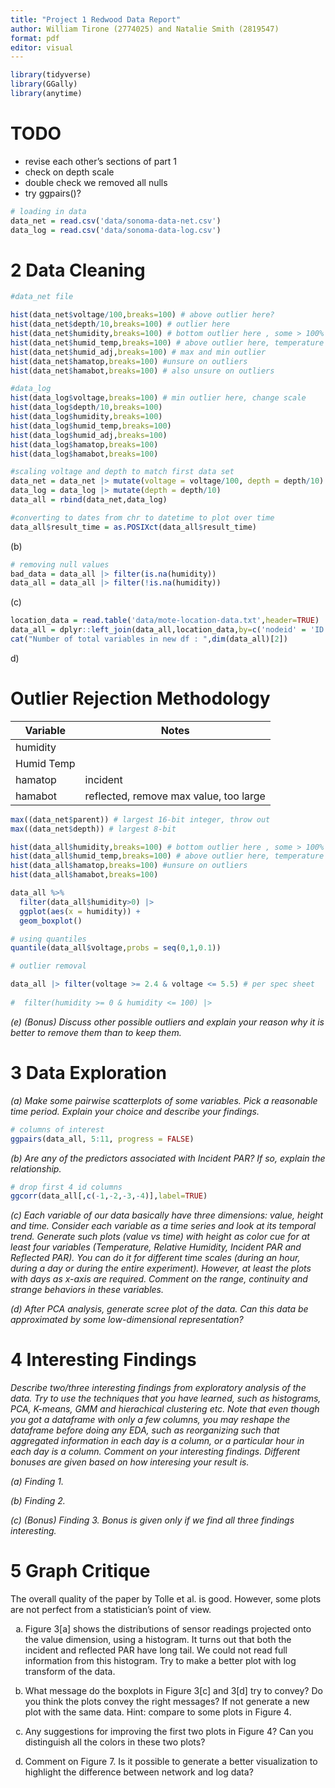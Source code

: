 ```yaml
---
title: "Project 1 Redwood Data Report"
author: William Tirone (2774025) and Natalie Smith (2819547)
format: pdf
editor: visual
---
```


```r
library(tidyverse)
library(GGally)
library(anytime)
```

# TODO

-   revise each other's sections of part 1
-   check on depth scale
-   double check we removed all nulls
-   try ggpairs()?

```r
# loading in data
data_net = read.csv('data/sonoma-data-net.csv')
data_log = read.csv('data/sonoma-data-log.csv')
```

# 2 Data Cleaning

```r

#data_net file 

hist(data_net$voltage/100,breaks=100) # above outlier here? 
hist(data_net$depth/10,breaks=100) # outlier here 
hist(data_net$humidity,breaks=100) # bottom outlier here , some > 100%
hist(data_net$humid_temp,breaks=100) # above outlier here, temperature
hist(data_net$humid_adj,breaks=100) # max and min outlier 
hist(data_net$hamatop,breaks=100) #unsure on outliers
hist(data_net$hamabot,breaks=100) # also unsure on outliers

#data_log 
hist(data_log$voltage,breaks=100) # min outlier here, change scale
hist(data_log$depth/10,breaks=100)
hist(data_log$humidity,breaks=100)
hist(data_log$humid_temp,breaks=100)
hist(data_log$humid_adj,breaks=100)
hist(data_log$hamatop,breaks=100) 
hist(data_log$hamabot,breaks=100)
```

```r

#scaling voltage and depth to match first data set 
data_net = data_net |> mutate(voltage = voltage/100, depth = depth/10)
data_log = data_log |> mutate(depth = depth/10)
data_all = rbind(data_net,data_log)
```

```r

#converting to dates from chr to datetime to plot over time 
data_all$result_time = as.POSIXct(data_all$result_time)
```

\(b\)

```r
# removing null values 
bad_data = data_all |> filter(is.na(humidity))
data_all = data_all |> filter(!is.na(humidity))
```

\(c\)

```r
location_data = read.table('data/mote-location-data.txt',header=TRUE)
data_all = dplyr::left_join(data_all,location_data,by=c('nodeid' = 'ID'))
cat("Number of total variables in new df : ",dim(data_all)[2])
```

d\)

# Outlier Rejection Methodology

| Variable   | Notes                                  |
|------------|----------------------------------------|
| humidity   |                                        |
| Humid Temp |                                        |
| hamatop    | incident                               |
| hamabot    | reflected, remove max value, too large |

```r
max((data_net$parent)) # largest 16-bit integer, throw out 
max((data_net$depth)) # largest 8-bit 

hist(data_all$humidity,breaks=100) # bottom outlier here , some > 100%
hist(data_all$humid_temp,breaks=100) # above outlier here, temperature
hist(data_all$hamatop,breaks=100) #unsure on outliers
hist(data_all$hamabot,breaks=100) 

data_all %>%
  filter(data_all$humidity>0) |>
  ggplot(aes(x = humidity)) +
  geom_boxplot()


```

```r
# using quantiles 
quantile(data_all$voltage,probs = seq(0,1,0.1))
```

```r
# outlier removal 

data_all |> filter(voltage >= 2.4 & voltage <= 5.5) # per spec sheet
  
#  filter(humidity >= 0 & humidity <= 100) |> 
```

*(e) (Bonus) Discuss other possible outliers and explain your reason why it is better to remove them than to keep them.*

# 3 Data Exploration

*(a) Make some pairwise scatterplots of some variables. Pick a reasonable time period. Explain your choice and describe your findings.*

```r

# columns of interest 
ggpairs(data_all, 5:11, progress = FALSE)
```

*(b) Are any of the predictors associated with Incident PAR? If so, explain the relationship.*

```r
# drop first 4 id columns 
ggcorr(data_all[,c(-1,-2,-3,-4)],label=TRUE)
```

*(c) Each variable of our data basically have three dimensions: value, height and time. Consider each variable as a time series and look at its temporal trend. Generate such plots (value vs time) with height as color cue for at least four variables (Temperature, Relative Humidity, Incident PAR and Reflected PAR). You can do it for different time scales (during an hour, during a day or during the entire experiment). However, at least the plots with days as x-axis are required. Comment on the range, continuity and strange behaviors in these variables.*

*(d) After PCA analysis, generate scree plot of the data. Can this data be approximated by some low-dimensional representation?*

# 4 Interesting Findings

*Describe two/three interesting findings from exploratory analysis of the data. Try to use the techniques that you have learned, such as histograms, PCA, K-means, GMM and hierachical clustering etc. Note that even though you got a dataframe with only a few columns, you may reshape the dataframe before doing any EDA, such as reorganizing such that aggregated information in each day is a column, or a particular hour in each day is a column. Comment on your interesting findings. Different bonuses are given based on how interesing your result is.*

*(a) Finding 1.*

*(b) Finding 2.*

*(c) (Bonus) Finding 3. Bonus is given only if we find all three findings interesting.*

# 5 Graph Critique

The overall quality of the paper by Tolle et al. is good. However, some plots are not perfect from a statistician's point of view.

(a) Figure 3\[a\] shows the distributions of sensor readings projected onto the value dimension, using a histogram. It turns out that both the incident and reflected PAR have long tail. We could not read full information from this histogram. Try to make a better plot with log transform of the data.

(b) What message do the boxplots in Figure 3\[c\] and 3\[d\] try to convey? Do you think the plots convey the right messages? If not generate a new plot with the same data. Hint: compare to some plots in Figure 4.

(c) Any suggestions for improving the first two plots in Figure 4? Can you distinguish all the colors in these two plots?

(d) Comment on Figure 7. Is it possible to generate a better visualization to highlight the difference between network and log data?
